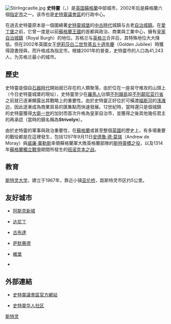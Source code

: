 {{noteTA
|G1=UK Places
|G2=Country
}}
{{About|蘇格蘭的一個州份|香港九龍塘的道路|士他令道}}
{{Other uses}}
{{infobox UK place|
|中文名=斯特靈
|country = 蘇格蘭
|official_name= Stirling
|population= 48440
|population_ref=（2012年人口普查）
|os_grid_reference=  NS795935
|unitary_scotland= [[史特灵_(苏格兰行政区)|斯特靈]]
|lieutenancy_scotland= [[Stirling_and_Falkirk|Stirling and Falkirk]]
|constituency_westminster= [[斯特靈_(英國國會選區)|斯特靈]]
|constituency_scottish_parliament= [[斯特靈_(蘇格蘭議會選區)|斯特靈]]
|constituency_scottish_parliament1=[[Mid_Scotland_and_Fife_(Scottish_Parliament_electoral_region)|Mid Scotland and Fife]]
|post_town=  STIRLING
|postcode_district = FK7-FK9
|postcode_area=FK  
|dial_code=01786
|latitude= 56.117222
|longitude= -3.939722
|static_image= [[File:Stirling(DonaldMacDonald)Dec2005.jpg|240px]]
|static_image_caption=斯特靈市中心
|london_distance=
|edinburgh_distance=
}}
[[File:Stirlingcastle.jpg|thumb]]
'''史特靈'''（{{lang-en|Stirling}}，{{lang-gd|Sruighlea}}）是[[英国|英国]][[蘇格蘭|蘇格蘭]]中部城市，2002年后是蘇格蘭六個[[英國的指定市|指定市]]之一。该市也是[[史特靈議會區|史特靈議會區]]的行政中心。

在過去史特靈原本是一個圍繞著[[史特靈城堡|史特靈城堡]]的[[中古時代|中古時代]]城鎮与古老[[自治城鎮|自治城鎮]]。在[[愛丁堡|愛丁堡]]之前，它曾一度是以前[[蘇格蘭王國|蘇格蘭王國]]的首都與政治、商業與工業中心，擁有[[皇家自治城鎮|皇家自治城鎮]]（Royal Burgh）的地位。苏格兰与[[英格兰|英格兰]]合并后，其特殊地位大大降低。但在2002年英國女王[[伊莉莎白二世|伊莉莎白二世]][[登基五十週年慶|登基五十週年慶]]（Golden Jubilee）時獲得證書授與，而升格成為指定市。根據2001年的普查，史特靈市的人口為41,243人，为苏格兰最小的城市。

==歷史==
史特靈是個自[[石器時代|石器時代]]開始就已存在的人類聚落，由於位在一座易守难攻的山頭上（今日史特靈城堡的現址），史特靈至少在[[羅馬人|羅馬人]]佔領[[不列顛島|不列顛島]]設[[不列颠尼亚|不列颠尼亚行省]]之前就已逐漸顯露出其戰略上的重要性。由於史特靈正好位於可橫渡[[福斯河|福斯河]]的[[浅滩|浅滩]]边，因此逐漸成為商業貿易的匯集點而快速發展。12世紀時，當時還只是個城鎮的史特靈獲得[[大衛一世_(蘇格蘭)|大衛一世]]的加封而首次升格為皇家自治市，並獲得之後其他幾任君主的再承認（當時的鎮名稱為'''Strivelyn'''）。

由於史特靈的軍事與政治重要性，在[[蘇格蘭歷史|蘇格蘭]]或甚至整個[[英國歷史|英國]]的歷史上，有多場重要的戰役都是在這裡發生，包括1297年9月11日[[安德魯·德·莫瑞|安德魯·德·莫瑞]]（Andrew de Moray）與[[威廉·華勒斯|威廉·華勒斯]]率領蘇格蘭軍大敗英格蘭部隊的[[斯特靈橋之役|斯特靈橋之役]]，以及1314年[[蘇格蘭獨立戰爭|蘇格蘭獨立戰爭]]期間所發生的[[班诺克本之战|班诺克本之战]]。

==教育==
[[斯特灵大学|斯特灵大学]]，建立于1967年，靠近小镇[[布里哲夫亚伦|亚伦桥]]，距斯特灵市区约5公里。

== 友好城市 ==
* {{FRA}}[[阿斯克新城|阿斯克新城]]
* {{USA}}[[达尼丁_(佛罗里达州)|达尼丁]] 
* {{HUN}}[[古布達|古布達]]
* {{CAN}}[[萨默赛德|萨默赛德]]
* {{RUS}}[[維堡|維堡]]
* {{TUR}}{{link-en|基茨隆|Keçiören}}

==外部連結==
*{{en}}[http://www.stirling.gov.uk/ 史特靈議會區官方網站]{{Wayback|url=http://www.stirling.gov.uk/ |date=20200923030843 }}
*{{zh}}[http://www.stirlingchinese.com/ 史特靈华人社区]{{Wayback|url=http://www.stirlingchinese.com/ |date=20200825140246 }}

{{UK city}}
{{Authority control}}
{{DEFAULTSORT:Stirling}}
[[Category:斯特灵|]]